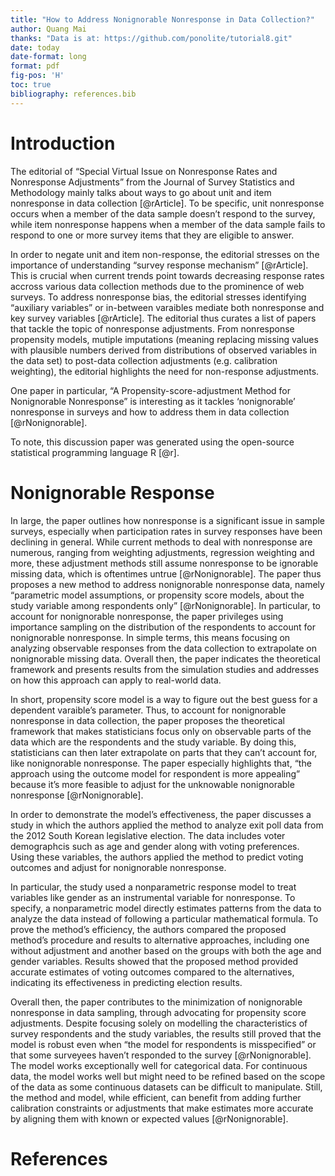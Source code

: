 ```yaml
---
title: "How to Address Nonignorable Nonresponse in Data Collection?"
author: Quang Mai
thanks: "Data is at: https://github.com/ponolite/tutorial8.git"
date: today
date-format: long
format: pdf
fig-pos: 'H'
toc: true
bibliography: references.bib
---
```


# Introduction 

The editorial of "Special Virtual Issue on Nonresponse Rates and Nonresponse Adjustments" from the Journal of Survey Statistics and Methodology mainly talks about ways to go about unit and item nonresponse in data collection [@rArticle]. To be specific, unit nonresponse occurs when a member of the data sample doesn't respond to the survey, while item nonresponse happens when a member of the data sample fails to respond to one or more survey items that they are eligible to answer.

In order to negate unit and item non-response, the editorial stresses on the importance of understanding "survey response mechanism" [@rArticle]. This is crucial when current trends point towards decreasing response rates accross various data collection methods due to the prominence of web surveys. To address nonresponse bias, the editorial stresses identifying "auxiliary variables" or in-between varaibles mediate both nonresponse and key survey variables [@rArticle]. The editorial thus curates a list of papers that tackle the topic of nonresponse adjustments. From nonresponse propensity models, mutiple imputations (meaning replacing missing values with plausible numbers derived from distributions of observed variables in the data set) to post-data collection adjustments (e.g. calibration weighting), the editorial highlights the need for non-response adjustments.

One paper in particular, "A Propensity-score-adjustment Method for Nonignorable Nonresponse" is interesting as it tackles 'nonignorable' nonresponse in surveys and how to address them in data collection [@rNonignorable].

To note, this discussion paper was generated using the open-source statistical programming language R [@r].

# Nonignorable Response

In large, the paper outlines how nonresponse is a significant issue in sample surveys, especially when participation rates in survey responses have been declining in general. While current methods to deal with nonresponse are numerous, ranging from weighting adjustments, regression weighting and more, these adjustment methods still assume nonresponse to be ignorable missing data, which is oftentimes untrue [@rNonignorable]. The paper thus proposes a new method to address nonignorable nonresponse data, namely "parametric model assumptions, or propensity score models, about the study variable among respondents only" [@rNonignorable]. In particular, to account for nonignorable nonresponse, the paper privileges using importance sampling on the distribution of the respondents to account for nonignorable nonresponse. In simple terms, this means focusing on analyzing observable responses from the data collection to extrapolate on nonignorable missing data. Overall then, the paper indicates the theoretical framework and presents results from the simulation studies and addresses on how this approach can apply to real-world data.


In short, propensity score model is a way to figure out the best guess for a dependent varaible's parameter. Thus, to account for nonignorable nonresponse in data collection, the paper proposes the theoretical framework that makes statisticians focus only on observable parts of the data which are the respondents and the study variable. By doing this, statisticians can then later extrapolate on parts that they can't account for, like nonignorable nonresponse. The paper especially highlights that, "the approach using the outcome model for respondent is more appealing" because it's more feasible to adjust for the unknowable nonignorable nonresponse [@rNonignorable].

In order to demonstrate the model's effectiveness, the paper discusses a study in which the authors applied the method to analyze exit poll data from the 2012 South Korean legislative election. The data includes voter demographcis such as age and gender along with voting preferences. Using these variables, the authors applied the method to predict voting outcomes and adjust for nonignorable nonresponse.

In particular, the study used a nonparametric response model to treat variables like gender as an instrumental variable for nonresponse. To specify, a nonparametric model directly estimates patterns from the data to analyze the data instead of following a particular mathematical formula. To prove the method's efficiency, the authors compared the proposed method's procedure and results to alternative approaches, including one without adjustment and another based on the groups with both the age and gender variables. Results showed that the proposed method provided accurate estimates of voting outcomes compared to the alternatives, indicating its effectiveness in predicting election results.

Overall then, the paper contributes to the minimization of nonignorable nonresponse in data sampling, through advocating for propensity score adjustments. Despite focusing solely on modelling the characteristics of survey respondents and the study variables, the results still proved that the model is robust even when "the model for respondents is misspecified" or that some surveyees haven't responded to the survey [@rNonignorable]. The model works exceptionally well for categorical data. For continuous data, the model works well but might need to be refined based on the scope of the data as some continuous datasets can be difficult to manipulate. Still, the method and model, while efficient, can benefit from adding further calibration constraints or adjustments that make estimates more accurate by aligning them with known or expected values [@rNonignorable].



\newpage


# References
